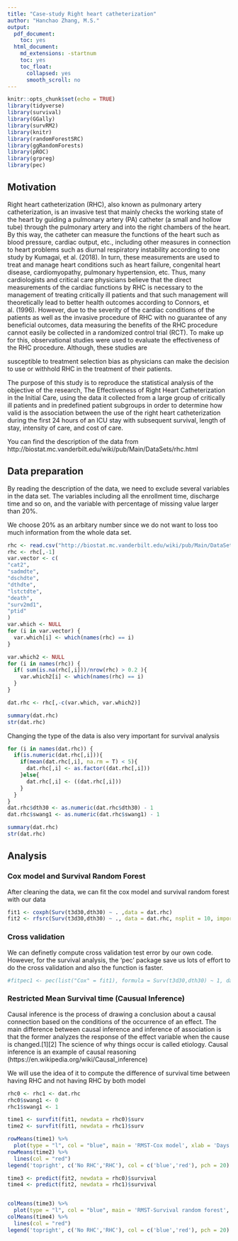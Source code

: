 ```yaml
---
title: "Case-study Right heart catheterization"
author: "Hanchao Zhang, M.S."
output:
  pdf_document:
    toc: yes
  html_document:
    md_extensions: -startnum
    toc: yes
    toc_float:
      collapsed: yes
      smooth_scroll: no
---
```



\newpage


```r
knitr::opts_chunk$set(echo = TRUE)
library(tidyverse)
library(survival)
library(GGally)
library(survRM2)
library(knitr)
library(randomForestSRC)
library(ggRandomForests)
library(pROC)
library(grpreg)
library(pec)
```

## Motivation

Right heart catheterization (RHC), also known as pulmonary artery catheterization, is an invasive test that mainly checks the working state of the heart by guiding a pulmonary artery (PA) catheter (a small and hollow tube) through the pulmonary artery and into the right chambers of the heart. By this way, the catheter can measure the functions of the heart such as blood pressure, cardiac output, etc., including other measures in connection to heart problems such as diurnal respiratory instability according to one study by Kumagai, et al. (2018). In turn, these measurements are used to treat and manage heart conditions such as heart failure, congenital heart disease, cardiomyopathy, pulmonary hypertension, etc. Thus, many cardiologists and critical care physicians believe that the direct measurements of the cardiac functions by RHC is necessary to the management of treating critically ill patients and that such management will theoretically lead to better health outcomes according to Connors, et al. (1996). However, due to the severity of the cardiac conditions of the patients as well as the invasive procedure of RHC with no guarantee of any beneficial outcomes, data measuring the benefits of the RHC procedure cannot easily be collected in a randomized control trial (RCT). To make up for this, observational studies were used to evaluate the effectiveness of the RHC procedure. Although, these studies are

susceptible to treatment selection bias as physicians can make the decision to use or withhold RHC in the treatment of their patients.

The purpose of this study is to reproduce the statistical analysis of the objective of the research, The Effectiveness of Right Heart Catheterization in the Initial Care, using the data it collected from a large group of critically ill patients and in predefined patient subgroups in order to determine how valid is the association between the use of the right heart catheterization during the first 24 hours of an ICU stay with subsequent survival, length of stay, intensity of care, and cost of care.

You can find the description of the data from http://biostat.mc.vanderbilt.edu/wiki/pub/Main/DataSets/rhc.html


## Data preparation

By reading the description of the data, we need to exclude several variables in the data set. The variables including all the enrollment time, discharge time and so on, and the variable with percentage of missing value larger than 20%.

We choose 20% as an arbitary number since we do not want to loss too much information from the whole data set.


```r
rhc <- read.csv("http://biostat.mc.vanderbilt.edu/wiki/pub/Main/DataSets/rhc.csv")
rhc <- rhc[,-1]
var.vector <- c(
"cat2",
"sadmdte",
"dschdte",
"dthdte",
"lstctdte",
"death",
"surv2md1",
"ptid"
)
var.which <- NULL
for (i in var.vector) {
  var.which[i] <- which(names(rhc) == i)
}

var.which2 <- NULL
for (i in names(rhc)) {
  if( sum(is.na(rhc[,i]))/nrow(rhc) > 0.2 ){
    var.which2[i] <- which(names(rhc) == i)
  }
}

dat.rhc <- rhc[,-c(var.which, var.which2)]
```



```r
summary(dat.rhc)
str(dat.rhc)
```

Changing the type of the data is also very important for survival analysis



```r
for (i in names(dat.rhc)) {
  if(is.numeric(dat.rhc[,i])){
    if(mean(dat.rhc[,i], na.rm = T) < 5){
      dat.rhc[,i] <- as.factor((dat.rhc[,i]))
    }else{
      dat.rhc[,i] <- ((dat.rhc[,i]))
    }
  }
}
dat.rhc$dth30 <- as.numeric(dat.rhc$dth30) - 1
dat.rhc$swang1 <- as.numeric(dat.rhc$swang1) - 1
```




```r
summary(dat.rhc)
str(dat.rhc)
```

## Analysis

### Cox model and Survival Random Forest

After cleaning the data, we can fit the cox model and survival random forest with our data

```r
fit1 <- coxph(Surv(t3d30,dth30) ~ . ,data = dat.rhc)
fit2 <- rfsrc(Surv(t3d30,dth30) ~ ., data = dat.rhc, nsplit = 10, importance = TRUE, ntree = 100)

```


### Cross validation

We can definetly compute cross validation test error by our own code. However, for the survival analysis, the 'pec' package save us lots of effort to do the cross validation and also the function is faster.

```r


#fitpec1 <- pec(list("Cox" = fit1), formula = Surv(t3d30,dth30) ~ 1, data = dat.rhc, cens.model = 'cox', splitMethod = "cv3", keep.index = TRUE, keep.matrix = TRUE)


```



### Restricted Mean Survival time (Causual Inference)

Causal inference is the process of drawing a conclusion about a causal connection based on the conditions of the occurrence of an effect. The main difference between causal inference and inference of association is that the former analyzes the response of the effect variable when the cause is changed.[1][2] The science of why things occur is called etiology. Causal inference is an example of causal reasoning (https://en.wikipedia.org/wiki/Causal_inference)

We will use the idea of it to compute the difference of survival time between having RHC and not having RHC by both model

```r
rhc0 <- rhc1 <- dat.rhc
rhc0$swang1 <- 0
rhc1$swang1 <- 1
```


```r
time1 <- survfit(fit1, newdata = rhc0)$surv
time2 <- survfit(fit1, newdata = rhc1)$surv

rowMeans(time1) %>%
  plot(type = "l", col = "blue", main = 'RMST-Cox model', xlab = 'Days', ylab = 'Survival Rate')
rowMeans(time2) %>%
  lines(col = "red")
legend('topright', c('No RHC','RHC'), col = c('blue','red'), pch = 20)
```






```r
time3 <- predict(fit2, newdata = rhc0)$survival
time4 <- predict(fit2, newdata = rhc1)$survival


colMeans(time3) %>%
  plot(type = "l", col = "blue", main = 'RMST-Survival random forest', xlab = 'Days', ylab = 'Survival Rate')
colMeans(time4) %>%
  lines(col = "red")
legend('topright', c('No RHC','RHC'), col = c('blue','red'), pch = 20)
```













